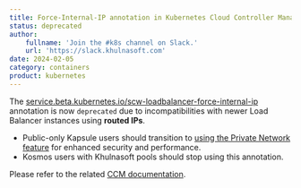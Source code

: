 ```yaml
---
title: Force-Internal-IP annotation in Kubernetes Cloud Controller Manager (CCM)
status: deprecated
author:
    fullname: 'Join the #k8s channel on Slack.'
    url: 'https://slack.khulnasoft.com'
date: 2024-02-05
category: containers
product: kubernetes
---
```


The [service.beta.kubernetes.io/scw-loadbalancer-force-internal-ip](https://github.com/khulnasoft/khulnasoft-cloud-controller-manager/blob/master/docs/loadbalancer-annotations.md#servicebetakubernetesioscw-loadbalancer-force-internal-ip) annotation is now `deprecated` due to incompatibilities with newer Load Balancer instances using **routed IPs**.

- Public-only Kapsule users should transition to [using the Private Network feature](https://www.khulnasoft.com/en/docs/containers/kubernetes/reference-content/secure-cluster-with-private-network/#how-can-i-migrate-my-existing-clusters-to-private-networks) for enhanced security and performance.
- Kosmos users with Khulnasoft pools should stop using this annotation.

Please refer to the related [CCM documentation](https://github.com/khulnasoft/khulnasoft-cloud-controller-manager/blob/master/docs/loadbalancer-annotations.md#servicebetakubernetesioscw-loadbalancer-force-internal-ip).

